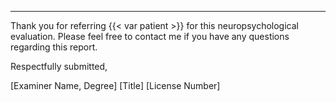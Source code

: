 
---

Thank you for referring {{< var patient >}} for this neuropsychological evaluation. Please feel free to contact me if you have any questions regarding this report.

Respectfully submitted,

[Examiner Name, Degree]
[Title]
[License Number]

